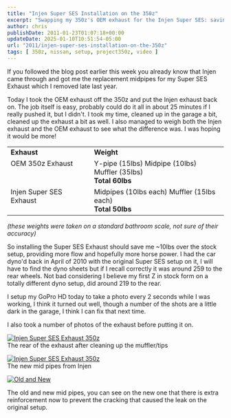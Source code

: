 ---
title: "Injen Super SES Installation on the 350z"
excerpt: "Swapping my 350z's OEM exhaust for the Injen Super SES: saving 10lbs, boosting performance, and capturing it all with photos and a time-lapse!"
author: chris
publishDate: 2011-01-23T01:07:18+00:00
updateDate: 2025-01-10T10:51:54-05:00
url: "2011/injen-super-ses-installation-on-the-350z"
tags: [ 350z, nissan, setup, project350z, video ]
---

If you followed the blog post earlier this week you already know that Injen came through and got me the replacement midpipes for my Super SES Exhaust which I removed late last year.

Today I took the OEM exhaust off the 350z and put the Injen exhaust back on. The job itself is easy, probably could do it all in about 25 minutes if I really pushed it, but I didn't. I took my time, cleaned up in the garage a bit, cleaned up the exhaust a bit as well. I also managed to weigh both the Injen exhaust and the OEM exhaust to see what the difference was. I was hoping it would be more!

<table border="0" cellspacing="0" cellpadding="2" width="613">      <tbody>          <tr>              <td valign="top" style="width: 225px;"><strong>Exhaust</strong></td>              <td valign="top" style="width: 386px;"><strong>Weight</strong></td>          </tr>          <tr>              <td valign="top" style="width: 225px;">OEM 350z Exhaust</td>              <td valign="top" style="width: 386px;">Y-pipe (15lbs) Midpipe (10lbs) Muffler (35lbs)         <br />              <strong>Total 60lbs</strong></td>          </tr>          <tr>              <td valign="top" style="width: 225px;">Injen Super SES Exhaust</td>              <td valign="top" style="width: 386px;">Midpipes (10lbs each) Muffler (15lbs each)         <br />              <strong>Total 50lbs</strong></td>          </tr>      </tbody>  </table>

*(these weights were taken on a standard bathroom scale, not sure of their accuracy)*

So installing the Super SES Exhaust should save me ~10lbs over the stock setup, providing more flow and hopefully more horse power. I had the car dyno'd back in April of 2010 with the original Super SES setup on it, I will have to find the dyno sheets but if I recall correctly it was around 259 to the rear wheels. Not bad considering I believe my first Z in stock form on a totally different dyno setup, did around 219 to the rear.

I setup my GoPro HD today to take a photo every 2 seconds while I was working, I think it turned out well, though a number of the shots are a little dark in the garage, I think I can fix that next time.

<YouTubeEmbed videoId="jS4hn0s8lrM" title="Injen Super SES Installation on the 350z" publishDate="2011-01-23T01:07:18+00:00" description="Injen Super SES Installation on the 350z" />

I also took a number of photos of the exhaust before putting it on.

<a title="Injen Super SES Exhaust 350z" href="https://www.flickr.com/photos/17726343@N00/5379887402/"><img alt="Injen Super SES Exhaust 350z" src="https://static.flickr.com/5244/5379887402_95ef90bdd9.jpg" style="border-width: 0px;border-style: solid;" /></a>    <br />  The rear of the exhaust after cleaning up the muffler/tips

<a title="Injen Super SES Exhaust 350z" href="https://www.flickr.com/photos/17726343@N00/5379886538/"><img alt="Injen Super SES Exhaust 350z" src="https://static.flickr.com/5288/5379886538_ed8724ec2c.jpg" style="border-width: 0px;border-style: solid;" /></a>    <br />  The new mid pipes from Injen

<a title="Old and New" href="https://www.flickr.com/photos/17726343@N00/5379280999/"><img alt="Old and New" src="https://static.flickr.com/5244/5379280999_31ac336e52.jpg" style="border-width: 0px;border-style: solid;" /></a>    

The old and new mid pipes, you can see on the new one that there is extra reinforcement now to prevent the cracking that caused the leak on the original setup.
